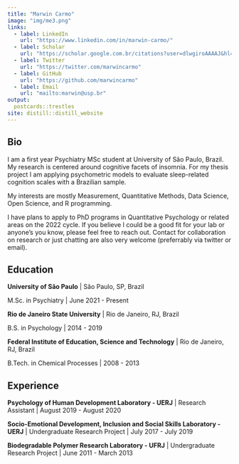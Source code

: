 ```yaml
---
title: "Marwin Carmo"
image: "img/me3.png"
links:
  - label: LinkedIn
    url: "https://www.linkedin.com/in/marwin-carmo/"
  - label: Scholar
    url: "https://scholar.google.com.br/citations?user=dlwgiroAAAAJ&hl=pt-BR"
  - label: Twitter
    url: "https://twitter.com/marwincarmo"
  - label: GitHub
    url: "https://github.com/marwincarmo"
  - label: Email
    url: "mailto:marwin@usp.br"
output:
  postcards::trestles
site: distill::distill_website
---
```


## Bio

I am a first year Psychiatry MSc student at University of São Paulo, Brazil. My research is centered around cognitive facets of insomnia. For my thesis project I am applying psychometric models to evaluate sleep-related cognition scales with a Brazilian sample.

My interests are mostly Measurement, Quantitative Methods, Data Science, Open Science, and R programming.

I have plans to apply to PhD programs in Quantitative Psychology or related areas on the 2022 cycle. If you believe I could be a good fit for your lab or anyone's you know, please feel free to reach out. Contact for collaboration on research or just chatting are also very welcome (preferrably via twitter or email).

## Education

**University of São Paulo** | São Paulo, SP, Brazil

M.Sc. in Psychiatry | June 2021 - Present

**Rio de Janeiro State University** | Rio de Janeiro, RJ, Brazil

B.S. in Psychology | 2014 - 2019

**Federal Institute of Education, Science and Technology** | Rio de Janeiro, RJ, Brazil

B.Tech. in Chemical Processes | 2008 - 2013

## Experience

**Psychology of Human Development Laboratory - UERJ** | Research Assistant | August 2019 - August 2020

**Socio-Emotional Development, Inclusion and Social Skills Laboratory - UERJ** | Undergraduate Research Project | July 2017 - July 2019

**Biodegradable Polymer Research Laboratory - UFRJ** | Undergraduate Research Project | June 2011 - March 2013
